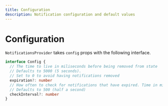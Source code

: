 ```yaml
---
title: Configuration
description: Notification configuration and default values
---
```


# Configuration

`NotificationsProvider` takes `config` props with the following interface.

```ts
interface Config {
  // The time to live in miliseconds before being removed from state
  // Defaults to 5000 (5 seconds).
  // Set to 0 to avoid having notifications removed
  expiration?: number
  // How often to check for notifications that have expired. Time in miliseconds
  // Defaults to 500 (half a second)
  checkInterval?: number
}
```
